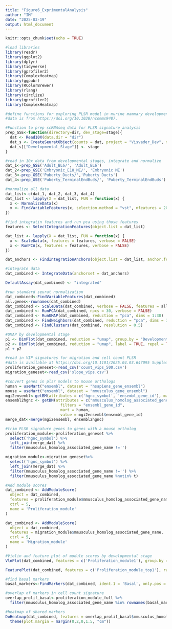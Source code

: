 ```yaml
---
title: "Figure6_ExprimentalAnalysis"
author: "IM"
date: "2025-03-19"
output: html_document
---
```


```r
knitr::opts_chunk$set(echo = TRUE)

#load libraries
library(readr)
library(ggplot2)
library(dplyr)
library(tidyverse)
library(gprofiler2)
library(ComplexHeatmap)
library(ggpubr)
library(RColorBrewer)
library(rlang)
library(circlize)
library(gprofiler2)
library(ComplexHeatmap)
```

```r
#define functions for exploring PLSR model in murine mammary development scRNAseq data
#data is from https://doi.org/10.1038/ncomms9487.

#Function to prep scRNAseq data for PLSR signature analysis
prep_GSE<-function(directory=dir, dev_stage=stage){
  dat <- Read10X(data.dir = "dir")
  dat_s <- CreateSeuratObject(counts = dat, project = "Visvader_Dev", min.cells = 3, min.features = 200)
  dat_s[["Developmental_Stage"]] <- stage
}

```

```r
#read in 10x data from developmental stages, integrate and normalize
dat_1<-prep_GSE('Adult_BL6/', 'Adult_BL6')
dat_2<-prep_GSE('Embryonic_E18_ME/', 'Embryonic ME')
dat_3<-prep_GSE('Puberty_Ducts/','Puberty Ducts')
dat_4<-prep_GSE('Puberty_TerminalEndBuds/', 'Puberty_TerminalEndBuds')

#normalize all data
dat_list<-c(dat_1, dat_2, dat_3, dat_4)
dat_list <- lapply(X = dat_list, FUN = function(x) {
  x <- NormalizeData(x)
  x <- FindVariableFeatures(x, selection.method = "vst", nfeatures = 2000)
})

#find integratin features and run pca using those features
features <- SelectIntegrationFeatures(object.list = dat_list)

dat_list <- lapply(X = dat_list, FUN = function(x) {
  x <- ScaleData(x, features = features, verbose = FALSE)
  x <- RunPCA(x, features = features, verbose = FALSE)
})

dat_anchors <- FindIntegrationAnchors(object.list = dat_list, anchor.features = features, reduction = "rpca")

#integrate data
dat_combined <- IntegrateData(anchorset = dat_anchors)

DefaultAssay(dat_combined) <- "integrated"

#run standard seurat normalization
dat_combined<-FindVariableFeatures(dat_combined)
all.genes<-rownames(dat_combined)
dat_combined <- ScaleData(dat_combined, verbose = FALSE, features = all.genes)
dat_combined <- RunPCA(dat_combined, npcs = 30, verbose = FALSE)
dat_combined <- RunUMAP(dat_combined, reduction = "pca", dims = 1:30)
dat_combined <- FindNeighbors(dat_combined, reduction = "pca", dims = 1:30)
dat_combined <- FindClusters(dat_combined, resolution = 0.5)

#UMAP by developmental stage
p1 <- DimPlot(dat_combined, reduction = "umap", group.by = "Developmental_Stage", raster = FALSE)
p2 <- DimPlot(dat_combined, reduction = "umap", label = TRUE, repel = TRUE, raster = FALSE)
p1 + p2
```

```r
#read in VIP signatures for migration and cell count PLSR
#data is available at https://doi.org/10.1101/2025.04.03.647095 Supplemental Table 2,3
proliferation_geneset<-read_csv('count_vips_500.csv')
migration_geneset<-read_csv('slope_vips.csv')

#convert genes in plsr models to mouse orthologs 
human = useMart("ensembl", dataset = "hsapiens_gene_ensembl")
mouse = useMart("ensembl", dataset = "mmusculus_gene_ensembl")
mgi2ensembl<-getBM(attributes = c('hgnc_symbol', 'ensembl_gene_id'), mart = human, value = proliferation_geneset$hgnc_symbol)
ensembl2hgnc <- getBM(attributes = c("mmusculus_homolog_associated_gene_name", "ensembl_gene_id"), 
                        filters = "ensembl_gene_id", 
                        mart = human, 
                        value = mgi2ensembl$ensembl_gene_id)
merge_dat<-merge(mgi2ensembl, ensembl2hgnc)

#trim PLSR signature genes to genes with a mouse ortholog
proliferation_module<-proliferation_geneset %>%
  select('hgnc_symbol') %>%
  left_join(merge_dat) %>%
  filter(mmusculus_homolog_associated_gene_name !='') 

migration_module<-migration_geneset%>%
  select('hgnc_symbol') %>%
  left_join(merge_dat) %>%
  filter(mmusculus_homolog_associated_gene_name !='') %>%
  filter(mmusculus_homolog_associated_gene_name %notin% t)

#Add module scores
dat_combined <- AddModuleScore(
  object = dat_combined,
  features = proliferation_module$mmusculus_homolog_associated_gene_name,
  ctrl = 5,
  name = 'Proliferation_module'
)

dat_combined <- AddModuleScore(
  object = dat_combined,
  features = migration_module$mmusculus_homolog_associated_gene_name,
  ctrl = 5,
  name = 'Migration_module'
)

#Violin and feature plot of module scores by developmental stage
VlnPlot(dat_combined, features = c('Proliferation_module1'), group.by = 'Developmental_Stage', raster = FALSE, pt.size = 0)

FeaturePlot(dat_combined, features = c('Proliferation_module_top1'), raster = F, split.by = 'Developmental_Stage')

#find basal markers
basal_markers<-FindMarkers(dat_combined, ident.1 = 'Basal', only.pos = T)

#overlap of markers in cell count signature
overlap_prolif_basal<-proliferation_module_full %>%
  filter(mmusculus_homolog_associated_gene_name %in% rownames(basal_markers[1:1600,]))

#heatmap of shared markers
DoHeatmap(dat_combined, features = overlap_prolif_basal$mmusculus_homolog_associated_gene_name[1:20]) +
  theme(plot.margin = margin(0,2,0,1.5, "cm"))

```

